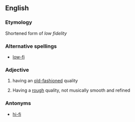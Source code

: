 ==English==

===Etymology===
Shortened form of ''low fidelity''

===Alternative spellings===
*[[low-fi]]

===Adjective===
{{en-adj}}

# having an [[old-fashioned]] quality
# {{music}} Having a [[rough]] quality, not musically smooth and refined

===Antonyms===
*[[hi-fi]]